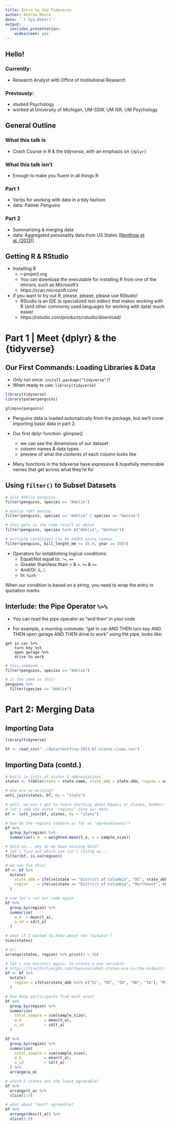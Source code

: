 ---
title: Intro to the Tidyverse
author: Andrew Moore
date: '`r Sys.Date()`'
output:
  ioslides_presentation:
    widescreen: yes
---

## Hello!

### Currently:

  - Research Analyst with Office of Institutional Research

### Previously:

  - studied Psychology 
  - worked at University of Michigan, UM-SSW, UM ISR, UM Psychology

## General Outline

### What this talk is

- Crash Course in R & the *tidyverse*, with an emphasis on `{dplyr}`

### What this talk isn't

- Enough to make you fluent in all things R

### Part 1

- Verbs for working with data in a tidy fashion
- data: Palmer Penguins

### Part 2

- Summarizing & merging data
- data: Aggregated personality data from US States [(Rentfrow et al. (2013))](https://www.apa.org/pubs/journals/releases/psp-a0034434.pdf)

## Getting R & RStudio

<!-- more to do more to do here definitely more -->

- Installing R
  - r-project.org
  - You can download the executable for installing R from one of the mirrors, such as Microsoft's
  - https://cran.microsoft.com/

- If you want to try out R, please, please, please use RStudio!
  - RStudio is an IDE (a specialized text editor) that makes working with R (and other commonly used languages for working with data) much easier
  - https://rstudio.com/products/rstudio/download/

# Part 1 | Meet {dplyr} & the {tidyverse}

## Our First Commands: Loading Libraries & Data

- Only run once: `install.package("tidyverse")`!
- When ready to use: `library(tidyverse)`

```{r, message = FALSE, warning = FALSE}
library(tidyverse)
library(palmerpenguins)

glimpse(penguins)
```

<div class="notes">
- Penguins data is loaded automatically from the package, but we'll cover importing basic data in part 2.

- Our first dplyr function: glimpse()
  - we can see the dimensions of our dataset
  - column names & data types
  - preview of what the contents of each column looks like
  
- Many functions in the tidyverse have expressive & hopefully memorable names that get across what they're for
</div>

## Using `filter()` to Subset Datasets

```{r, eval = FALSE}
# only Adelie penguins
filter(penguins, species == "Adelie")

# Adelie *OR* Gentoo
filter(penguins, species == "Adelie" | species == "Gentoo")

# this gets us the same result as above
filter(penguins, species %in% c("Adelie", "Gentoo"))

# multiple conditions can be added using commas
filter(penguins, bill_length_mm >= 45.8, year == 2007)
```

- Operators for establishing logical conditions:
  - Equal/Not equal to: `!=`, `==`
  - Greater than/less than: `>` & `<`, `>=` & `<=`
  - And/Or: `&`, `|`
  - In: `%in%`

<div class = "notes">
When our condition is based on a string, you need to wrap the entry in quotation marks
</div>

## Interlude: the Pipe Operator `%>%`

- You can read the pipe operator as "and then" in your code

- For example, a morning commute: "get in car AND THEN turn key AND THEN open garage AND THEN drive to work" using the pipe, looks like:

```
get in car %>%
    turn key %>%
    open garage %>%
    drive to work
```

```{r, eval = FALSE}
# this command...
filter(penguins, species == "Adelie")

# is the same as this!
penguins %>%
  filter(species == "Adelie")
```

# Part 2: Merging Data

## Importing Data

```{r}
library(tidyverse)

bf <- read_csv("../data/rentfrow-2013-bf-states-clean.csv")
```

## Importing Data (contd.)

```{r}
# built in lists of states & abbreviations
states <- tibble(state = state.name, state_abb = state.abb, region = as.character(state.region))

# who are we missing?
anti_join(states, bf, by = "state")
```

```{r}
# well, we won't get to learn anything about Hawaii or Alaska, bummer!
# let's add the state 'regions' onto our data
bf <- left_join(bf, states, by = "state")

# how do the regions compare as far as 'agreeableness'?
bf %>%
  group_by(region) %>%
  summarise(a_m  = weighted.mean(t_a, w = sample_size))

# hold on... why do we have missing data?
# let's find out which one isn't lining up...
filter(bf, is.na(region))

# we can fix this!
bf <- bf %>%
  mutate(
    state_abb = ifelse(state == "District of Columbia", "DC", state_abb),
    region    = ifelse(state == "District of Columbia", "Northeast", region)
  )

# now let's run our code again
bf %>%
  group_by(region) %>%
  summarise(
    a_m  = mean(t_a),
    a_sd = sd(t_a)
  )

# what if I wanted to know about the 'midwest'?
View(states)

# or:
arrange(states, region) %>% print(n = 20)

# let's use mutate() again, to create a new variable
# https://fivethirtyeight.com/features/what-states-are-in-the-midwest/
bf <- bf %>%
  mutate(
    region = ifelse(state_abb %in% c("IL", "MI", "IN", "OH", "IA"), "Midwest", region)
  )

# how many participants from each area?
bf %>%
  group_by(region) %>%
  summarise(
    total_sample = sum(sample_size),
    a_m          = mean(t_a),
    a_sd         = sd(t_a)
  )

bf %>%
  group_by(region) %>%
  summarise(
    total_sample = sum(sample_size),
    a_m          = mean(t_a),
    a_sd         = sd(t_a)
  ) %>%
  arrange(a_m)

# which 5 states are the least agreeable?
bf %>%
  arrange(t_a) %>%
  slice(1:5)

# what about *most* agreeable?
bf %>%
  arrange(desc(t_a)) %>%
  slice(1:5)
```
